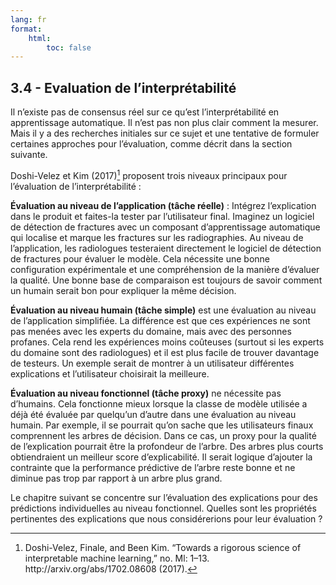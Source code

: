 ```yaml
---
lang: fr
format:
    html:
        toc: false
---
```


## 3.4 - Evaluation de l'interprétabilité

Il n'existe pas de consensus réel sur ce qu'est l'interprétabilité en apprentissage automatique.
Il n'est pas non plus clair comment la mesurer.
Mais il y a des recherches initiales sur ce sujet et une tentative de formuler certaines approches pour l'évaluation, comme décrit dans la section suivante.

Doshi-Velez et Kim (2017)[^Doshi2017] proposent trois niveaux principaux pour l'évaluation de l'interprétabilité :

**Évaluation au niveau de l'application (tâche réelle)** :
Intégrez l'explication dans le produit et faites-la tester par l'utilisateur final.
Imaginez un logiciel de détection de fractures avec un composant d'apprentissage automatique qui localise et marque les fractures sur les radiographies.
Au niveau de l'application, les radiologues testeraient directement le logiciel de détection de fractures pour évaluer le modèle.
Cela nécessite une bonne configuration expérimentale et une compréhension de la manière d'évaluer la qualité.
Une bonne base de comparaison est toujours de savoir comment un humain serait bon pour expliquer la même décision.

**Évaluation au niveau humain (tâche simple)** est une évaluation au niveau de l'application simplifiée.
La différence est que ces expériences ne sont pas menées avec les experts du domaine, mais avec des personnes profanes.
Cela rend les expériences moins coûteuses (surtout si les experts du domaine sont des radiologues) et il est plus facile de trouver davantage de testeurs.
Un exemple serait de montrer à un utilisateur différentes explications et l'utilisateur choisirait la meilleure.

**Évaluation au niveau fonctionnel (tâche proxy)** ne nécessite pas d'humains.
Cela fonctionne mieux lorsque la classe de modèle utilisée a déjà été évaluée par quelqu'un d'autre dans une évaluation au niveau humain.
Par exemple, il se pourrait qu'on sache que les utilisateurs finaux comprennent les arbres de décision.
Dans ce cas, un proxy pour la qualité de l'explication pourrait être la profondeur de l'arbre.
Des arbres plus courts obtiendraient un meilleur score d'explicabilité.
Il serait logique d'ajouter la contrainte que la performance prédictive de l'arbre reste bonne et ne diminue pas trop par rapport à un arbre plus grand.

Le chapitre suivant se concentre sur l'évaluation des explications pour des prédictions individuelles au niveau fonctionnel.
Quelles sont les propriétés pertinentes des explications que nous considérerions pour leur évaluation ?

<!-- REFERENCES -->

[^Doshi2017]: Doshi-Velez, Finale, and Been Kim. "Towards a rigorous science of interpretable machine learning," no. Ml: 1–13. http://arxiv.org/abs/1702.08608 (2017).